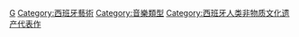 {{Catmore}}
{{Commonscat|Flamenco}}

[[Category:舞蹈|G]]
[[Category:西班牙藝術|Category:西班牙藝術]]
[[Category:音樂類型|Category:音樂類型]]
[[Category:西班牙人类非物质文化遗产代表作|Category:西班牙人类非物质文化遗产代表作]]